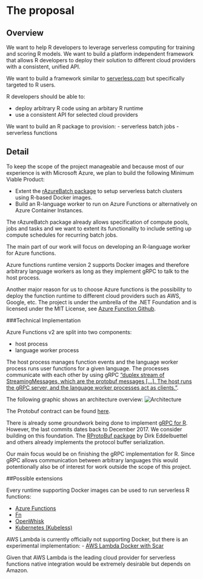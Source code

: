 # The proposal
<!--
This is where the proposal should be outlined. 
-->

## Overview
<!--
At a high-level address what your proposal is and how it will address the problem identified. Highlight any benefits to the R Community that follow from solving the problem. This should be your most compelling section.
-->

We want to help R developers to leverage serverless computing for training and scoring R models. We want to build a platform independent framework that allows R developers to deploy their solution to different cloud providers with a consistent, unified API.

We want to build a framework similar to [serverless.com](http://serverless.com/) but specifically targeted to R users.

R developers should be able to:

- deploy arbitrary R code using an arbitary R runtime
- use a consistent API for selected cloud providers

We want to build an R package to provision:
- serverless batch jobs
- serverless functions

## Detail
<!--
Go into more detail about the specifics of the project and it delivers against the problem.

Depending on project type the detail section should include:

 - [ ] Minimum Viable Product
 - [ ] Architecture
 - [ ] Assumptions
-->

To keep the scope of the project manageable and because most of our experience is with Microsoft Azure, we plan to build the following Minimum Viable Product:

- Extent the [rAzureBatch package](https://github.com/Azure/rAzureBatch) to setup serverless batch clusters using R-based Docker images.
- Build an R-language worker to run on Azure Functions or alternatively on Azure Container Instances.

The rAzureBatch package already allows specification of compute pools, jobs and tasks and we want to extent its functionality to include setting up compute schedules for recurring batch jobs.

The main part of our work will focus on developing an R-language worker for Azure functions.

Azure functions runtime version 2 supports Docker images and therefore arbitrary language workers as long as they implement gRPC to talk to the host process. 

Another major reason for us to choose Azure functions is the possibility to deploy the function runtime to different cloud providers such as AWS, Google, etc. 
The project is under the umbrella of the .NET Foundation and is licensed under the MIT License, see [Azure Function Github](https://github.com/Azure/azure-functions-host/). 

###Technical Implementation

Azure Functions v2 are split into two components: 

- host process 
- language worker process

The host process manages function events and the language worker process runs user functions for a given language. The processes communicate with each other by using gRPC ["duplex stream of StreamingMessages, which are the protobuf messages \[...\]. The host runs the gRPC server, and the language worker processes act as clients."](https://github.com/Azure/azure-functions-host/wiki/Language-Extensibility).

The following graphic shows an architecture overview:
![Architecture](/proposal/Architecture.png)

The Protobuf contract can be found [here](https://github.com/Azure/azure-functions-language-worker-protobuf/blob/dev/src/proto/FunctionRpc.proto).

There is already some groundwork being done to implement [gRPC for  R](https://github.com/nfultz/grpc). However, the last commits dates back to December 2017. We consider building on this foundation. The [RProtoBuf package](https://cran.r-project.org/web/packages/RProtoBuf/index.html) by Dirk Eddelbuettel and others already implements the protocol buffer serialization.

Our main focus would be on finishing the gRPC implementation for R. Since gRPC allows communication between arbitrary languages this would potentionally also be of interest for work outside the scope of this project. 

<!--- Functions: 
Azure Functions: https://azure.microsoft.com/en-us/blog/introducing-azure-functions-2-0/
Azure Functions Linux consumption plan: https://github.com/Azure/Azure-Functions/wiki/Azure-Functions-on-Linux-Preview
Cross platform hosting: https://github.com/Azure/azure-functions-host/wiki/Azure-Functions-Runtime-2.0-Overview
Proto Contract: https://github.com/Azure/azure-functions-host/wiki/Language-Extensibility-->

##Possible extensions

Every runtime supporting Docker images can be used to run serverless R functions: 

- [Azure Functions](https://azure.microsoft.com/en-us/services/functions/)
- [Fn](https://fnproject.io/)
- [OpenWhisk](https://openwhisk.apache.org/)
- [Kubernetes (Kubeless)](https://github.com/kubeless/kubeless)

AWS Lambda is currently officially not supporting Docker, but there is an experimental implementation: 
- [AWS Lambda Docker with Scar](https://github.com/grycap/scar)

Given that AWS Lambda is the leading cloud provider for serverless functions native integration would be extremely desirable but depends on Amazon.  
